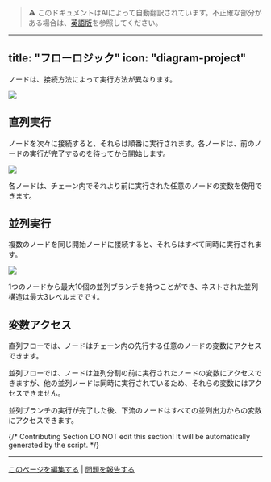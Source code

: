 > ⚠️ このドキュメントはAIによって自動翻訳されています。不正確な部分がある場合は、[英語版](../../../../en/documentation/pages/build/orchestrate-node.mdx)を参照してください。

---
title: "フローロジック"
icon: "diagram-project"
---

ノードは、接続方法によって実行方法が異なります。

![](https://assets-docs.dify.ai/dify-enterprise-mintlify/en/guides/workflow/3984e13db72e2bd19870f5764ec000cf.jpeg)

## 直列実行

ノードを次々に接続すると、それらは順番に実行されます。各ノードは、前のノードの実行が完了するのを待ってから開始します。

![](https://assets-docs.dify.ai/dify-enterprise-mintlify/en/guides/workflow/e8e884e146994b5f95cb16ec31cdd81b.png)

各ノードは、チェーン内でそれより前に実行された任意のノードの変数を使用できます。

## 並列実行

複数のノードを同じ開始ノードに接続すると、それらはすべて同時に実行されます。

![](https://assets-docs.dify.ai/dify-enterprise-mintlify/en/guides/workflow/5ba85864454880561ec95a37db382f20.png)

<Note>
1つのノードから最大10個の並列ブランチを持つことができ、ネストされた並列構造は最大3レベルまでです。
</Note>

## 変数アクセス

直列フローでは、ノードはチェーン内の先行する任意のノードの変数にアクセスできます。

並列フローでは、ノードは並列分割の前に実行されたノードの変数にアクセスできますが、他の並列ノードは同時に実行されているため、それらの変数にはアクセスできません。

並列ブランチの実行が完了した後、下流のノードはすべての並列出力からの変数にアクセスできます。

{/*
Contributing Section
DO NOT edit this section!
It will be automatically generated by the script.
*/}

---

[このページを編集する](https://github.com/langgenius/dify-docs/edit/main/ja-jp/documentation/pages/build/orchestrate-node.mdx) | [問題を報告する](https://github.com/langgenius/dify-docs/issues/new?template=docs.yml)

